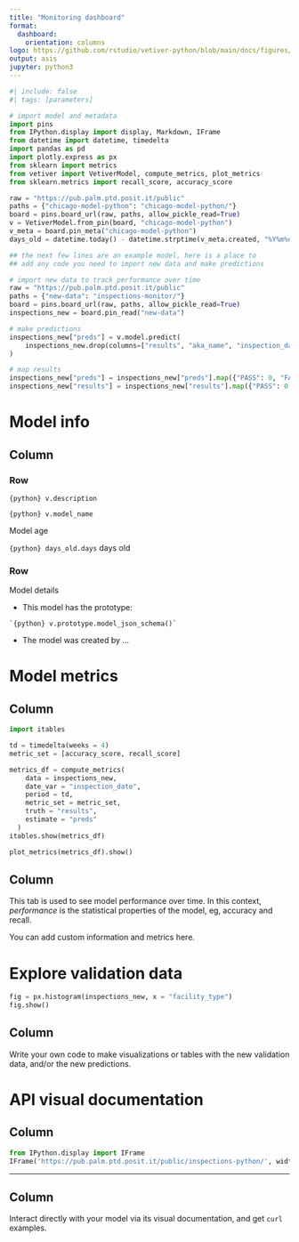 ```yaml
---
title: "Monitoring dashboard"
format:
  dashboard:
    orientation: columns
logo: https://github.com/rstudio/vetiver-python/blob/main/docs/figures/logo.png?raw=true
output: asis
jupyter: python3
---
```


```python
#| include: false
#| tags: [parameters]

# import model and metadata
import pins
from IPython.display import display, Markdown, IFrame
from datetime import datetime, timedelta
import pandas as pd
import plotly.express as px
from sklearn import metrics
from vetiver import VetiverModel, compute_metrics, plot_metrics
from sklearn.metrics import recall_score, accuracy_score

raw = "https://pub.palm.ptd.posit.it/public"
paths = {"chicago-model-python": "chicago-model-python/"}
board = pins.board_url(raw, paths, allow_pickle_read=True)
v = VetiverModel.from_pin(board, "chicago-model-python")
v_meta = board.pin_meta("chicago-model-python")
days_old = datetime.today() - datetime.strptime(v_meta.created, "%Y%m%dT%H%M%SZ")
```

```python
## the next few lines are an example model, here is a place to
## add any code you need to import new data and make predictions

# import new data to track performance over time
raw = "https://pub.palm.ptd.posit.it/public"
paths = {"new-data": "inspections-monitor/"}
board = pins.board_url(raw, paths, allow_pickle_read=True)
inspections_new = board.pin_read("new-data")

# make predictions
inspections_new["preds"] = v.model.predict(
    inspections_new.drop(columns=["results", "aka_name", "inspection_date"])
)

# map results
inspections_new["preds"] = inspections_new["preds"].map({"PASS": 0, "FAIL": 1})
inspections_new["results"] = inspections_new["results"].map({"PASS": 0, "FAIL": 1})
```

# Model info

## Column
### Row {height="33%"}
::: {.valuebox}
`{python} v.description`

`{python} v.model_name`
:::

::: {.valuebox}
Model age

`{python} days_old.days` days old
:::

### Row

Model details

- This model has the prototype:

```
`{python} v.prototype.model_json_schema()`
```

- The model was created by ...

# Model metrics

## Column
```python
import itables

td = timedelta(weeks = 4)
metric_set = [accuracy_score, recall_score]

metrics_df = compute_metrics(
    data = inspections_new,
    date_var = "inspection_date",
    period = td,
    metric_set = metric_set,
    truth = "results",
    estimate = "preds"
  )
itables.show(metrics_df)
```

```python
plot_metrics(metrics_df).show()
```

## Column {.sidebar}

This tab is used to see model performance over time. In this context, _performance_ is the statistical properties of the model, eg, accuracy and recall.

You can add custom information and metrics here.

# Explore validation data

```python
fig = px.histogram(inspections_new, x = "facility_type")
fig.show()
```

## Column {.sidebar}

Write your own code to make visualizations or tables with the new validation data, and/or the new predictions.


# API visual documentation

## Column

```python
from IPython.display import IFrame
IFrame('https://pub.palm.ptd.posit.it/public/inspections-python/', width=750, height=350)
```
---


## Column {.sidebar}

Interact directly with your model via its visual documentation, and get `curl` examples.
